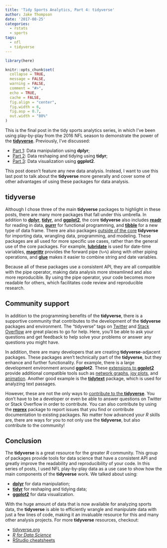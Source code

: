 ```yaml
---
title: 'Tidy Sports Analytics, Part 4: tidyverse'
author: Jake Thompson
date: '2017-08-25'
categories:
  - rstats
  - sports
tags:
  - nfl
  - tidyverse
---
```


```r
library(here)

knitr::opts_chunk$set(
  collapse = TRUE,
  message = FALSE,
  warning = FALSE,
  comment = "#>",
  echo = TRUE,
  cache = FALSE,
  fig.align = "center",
  fig.width = 6,
  fig.asp = 0.7,
  out.width = "80%"
)
```

This is the final post in the tidy sports analytics series, in which I've been using play-by-play from the 2016 NFL season to demonstrate the power of the [**tidyverse**](http://www.tidyverse.org/). Previously, I've discussed:

- [Part 1](/post/2017-06-09-tidy-sports-analytics-part-1-dplyr/): Data manipulation using **dplyr**;
- [Part 2](/post/2017-06-25-tidy-sports-analytics-part-2-tidyr/): Data reshaping and tidying using **tidyr**;
- [Part 3](/post/2017-07-20-tidy-sports-analytics-part-3-ggplot2/): Data visualization using **ggplot2**.

This post doesn't feature any new data analysis. Instead, I want to use this last post to talk about the **tidyverse** more generally and cover some of other advantages of using these packages for data analysis.

## tidyverse

Although I chose three of the main **tidyverse** packages to highlight in these posts, there are many more packages that fall under this umbrella. In addition to [**dplyr**](http://dplyr.tidyverse.org/), [**tidyr**](http://tidyr.tidyverse.org/), and [**ggplot2**](http://ggplot2.tidyverse.org/), the core **tidyverse** also includes [**readr**](http://readr.tidyverse.org/) for reading in data, [**purrr**](http://purrr.tidyverse.org/) for functional programming, and [**tibble**](http://tibble.tidyverse.org/) for a new type of data frame. There are also packages [outside of the core](http://www.tidyverse.org/packages/) **tidyverse** for importing data, wrangling data, programming, and modeling. These packages are all used for more specific use cases, rather than the general use of the core packages. For example, [**lubridate**](http://lubridate.tidyverse.org/) is used for date-time variables, [**magrittr**](http://magrittr.tidyverse.org/) provides the forward pipe (`%>%`) along with other piping operations, and [**glue**](https://github.com/tidyverse/glue) makes it easier to combine string and date variables.

Because all of these packages use a consistent API, they are all compatible with the pipe operator, making data analysis more streamlined and also more reproducible. By using the pipe operator, your code becomes more readable for others, which facilitates code review and reproducible research.

## Community support

In addition to the programming benefits of the **tidyverse**, there is a supportive community that contributes to the development of the **tidyverse** packages and environment. The "tidyverse" tags on [Twitter](https://twitter.com/search?q=%23tidyverse&src=typd) and [Stack Overflow](https://stackoverflow.com/questions/tagged/tidyverse) are great places to go for help. Here, you'll be able to ask your questions and get feedback to help solve your problems or answer any questions you might have.

In addition, there are many developers that are creating **tidyverse**-adjacent packages. These packages aren't technically part of the **tidyverse**, but they enhance and further functionality. For example, there is a large development environment around **ggplot2**. These [extensions to **ggplot2**](https://exts.ggplot2.tidyverse.org/) provide additional compatible tools such as [network graphs](https://github.com/thomasp85/ggraph), [joy plots](https://github.com/clauswilke/ggjoy), and [animation](https://github.com/dgrtwo/gganimate). Another good example is the [**tidytext**](https://github.com/juliasilge/tidytext) package, which is used for analyzing text passages.

However, these are not the only ways to [contribute to the **tidyverse**](http://www.tidyverse.org/contribute/). You don't have to be a developer or even be able to answer questions on Twitter or Stack Overflow in order to contribute. You can also contribute by using the [**reprex**](http://reprex.tidyverse.org/) package to report issues that you find or contribute documentation to existing packages. No matter how advanced your *R* skills are, there are ways for you to not only use the **tidyverse**, but also contribute to the community!

## Conclusion

The **tidyverse** is a great resource for the greater *R* community. This group of packages provide tools for data science that have a consistent API and greatly improve the readability and reproducibility of your code. In this series of posts, I used NFL play-by-play data as a use case to show how the main components of the **tidyverse** work. We talked about using:

- [**dplyr**](/post/2017-06-09-tidy-sports-analytics-part-1-dplyr/) for data manipulation;
- [**tidyr**](/post/2017-06-25-tidy-sports-analytics-part-2-tidyr/) for reshaping and tidying data;
- [**ggplot2**](/post/2017-07-20-tidy-sports-analytics-part-3-ggplot2/) for data visualization.

With the huge amount of data that is now available for analyzing sports data, the **tidyverse** is able to efficiently wrangle and manipulate data with just a few lines of code, making it an invaluable resource for this and many other analysis projects. For more **tidyverse** resources, checkout:

- [tidyverse.org](http://www.tidyverse.org/)
- [*R for Data Science*](http://r4ds.had.co.nz/)
- [RStudio cheatsheets](https://www.rstudio.com/resources/cheatsheets/)
